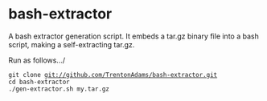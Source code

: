 =bash-extractor=


A bash extractor generation script.  It embeds a tar.gz binary file into a bash script, making a self-extracting tar.gz.  

Run as follows.../

 git clone git://github.com/TrentonAdams/bash-extractor.git
 cd bash-extractor
 ./gen-extractor.sh my.tar.gz

